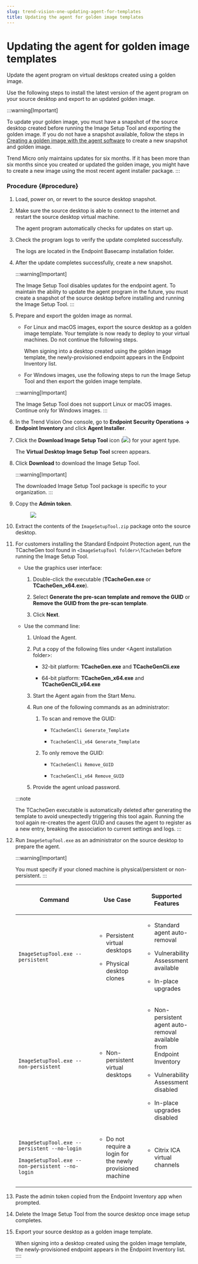 ```yaml
---
slug: trend-vision-one-updating-agent-for-templates
title: Updating the agent for golden image templates
---
```

# Updating the agent for golden image templates

Update the agent program on virtual desktops created using a golden image.

Use the following steps to install the latest version of the agent program on your source desktop and export to an updated golden image.

:::warning[Important]

To update your golden image, you must have a snapshot of the source desktop created before running the Image Setup Tool and exporting the golden image. If you do not have a snapshot available, follow the steps in [Creating a golden image with the agent software](create-golden-agent-image.mdx) to create a new snapshot and golden image.

Trend Micro only maintains updates for six months. If it has been more than six months since you created or updated the golden image, you might have to create a new image using the most recent agent installer package.
:::

### Procedure {#procedure}

1.  Load, power on, or revert to the source desktop snapshot.

2.  Make sure the source desktop is able to connect to the internet and restart the source desktop virtual machine.

    The agent program automatically checks for updates on start up.

3.  Check the program logs to verify the update completed successfully.

    The logs are located in the Endpoint Basecamp installation folder.

4.  After the update completes successfully, create a new snapshot.

    :::warning[Important]

    The Image Setup Tool disables updates for the endpoint agent. To maintain the ability to update the agent program in the future, you must create a snapshot of the source desktop before installing and running the Image Setup Tool.
    :::

5.  Prepare and export the golden image as normal.

    - For Linux and macOS images, export the source desktop as a golden image template. Your template is now ready to deploy to your virtual machines. Do not continue the following steps.

      When signing into a desktop created using the golden image template, the newly-provisioned endpoint appears in the Endpoint Inventory list.

    - For Windows images, use the following steps to run the Image Setup Tool and then export the golden image template.

    :::warning[Important]

    The Image Setup Tool does not support Linux or macOS images. Continue only for Windows images.
    :::

6.  In the Trend Vision One console, go to **Endpoint Security Operations → Endpoint Inventory** and click **Agent Installer**.

7.  Click the **Download Image Setup Tool** icon (![](/images/ImageSetupToolIcon=GUID-4fdde7d3-cec0-4d8b-8400-f108bd98db23.webp)) for your agent type.

    The **Virtual Desktop Image Setup Tool** screen appears.

8.  Click **Download** to download the Image Setup Tool.

    :::warning[Important]

    The downloaded Image Setup Tool package is specific to your organization.
    :::

9.  Copy the **Admin token**.

    <figure>
    <img src="./images/vdiImageSetupToolAdminToken=20230629144444.webp" />
    </figure>

10. Extract the contents of the `ImageSetupTool.zip` package onto the source desktop.

11. For customers installing the Standard Endpoint Protection agent, run the TCacheGen tool found in `<ImageSetupTool folder>\TCacheGen` before running the Image Setup Tool.

    - Use the graphics user interface:

      1.  Double-click the executable (**TCacheGen.exe** or **TCacheGen_x64.exe**).

      2.  Select **Generate the pre-scan template and remove the GUID** or **Remove the GUID from the pre-scan template**.

      3.  Click **Next**.

    - Use the command line:

      1.  Unload the Agent.

      2.  Put a copy of the following files under \<Agent installation folder\>:

          - 32-bit platform: **TCacheGen.exe** and **TCacheGenCli.exe**

          - 64-bit platform: **TCacheGen_x64.exe** and **TCacheGenCli_x64.exe**

      3.  Start the Agent again from the Start Menu.

      4.  Run one of the following commands as an administrator:

          1.  To scan and remove the GUID:

              - `TCacheGenCli Generate_Template`

              - `TcacheGenCli_x64 Generate_Template`

          2.  To only remove the GUID:

              - `TCacheGenCli Remove_GUID`

              - `TcacheGenCli_x64 Remove_GUID`

      5.  Provide the agent unload password.

    :::note

    The TCacheGen executable is automatically deleted after generating the template to avoid unexpectedly triggering this tool again. Running the tool again re-creates the agent GUID and causes the agent to register as a new entry, breaking the association to current settings and logs.
    :::

12. Run `ImageSetupTool.exe` as an administrator on the source desktop to prepare the agent.

    :::warning[Important]

    You must specify if your cloned machine is physical/persistent or non-persistent.
    :::

    <table>
    <colgroup>
    <col style="width: 50%" />
    <col style="width: 25%" />
    <col style="width: 25%" />
    </colgroup>
    <thead>
    <tr>
    <th><p>Command</p></th>
    <th><p>Use Case</p></th>
    <th><p>Supported Features</p></th>
    </tr>
    </thead>
    <tbody>
    <tr>
    <td><p><code>ImageSetupTool.exe --persistent </code></p></td>
    <td><ul>
    <li><p>Persistent virtual desktops</p></li>
    <li><p>Physical desktop clones</p></li>
    </ul></td>
    <td><ul>
    <li><p>Standard agent auto-removal</p></li>
    <li><p>Vulnerability Assessment available</p></li>
    <li><p>In-place upgrades</p></li>
    </ul></td>
    </tr>
    <tr>
    <td><p><code>ImageSetupTool.exe --non-persistent </code></p></td>
    <td><ul>
    <li><p>Non-persistent virtual desktops</p></li>
    </ul></td>
    <td><ul>
    <li><p>Non-persistent agent auto-removal available from Endpoint Inventory</p></li>
    <li><p>Vulnerability Assessment disabled</p></li>
    <li><p>In-place upgrades disabled</p></li>
    </ul></td>
    </tr>
    <tr>
    <td><p><code>ImageSetupTool.exe --persistent --no-login</code></p>
    <p><code>ImageSetupTool.exe --non-persistent --no-login</code></p></td>
    <td><ul>
    <li><p>Do not require a login for the newly provisioned machine</p></li>
    </ul></td>
    <td><ul>
    <li><p>Citrix ICA virtual channels</p></li>
    </ul></td>
    </tr>
    </tbody>
    </table>

13. Paste the admin token copied from the Endpoint Inventory app when prompted.

14. Delete the Image Setup Tool from the source desktop once image setup completes.

15. Export your source desktop as a golden image template.

    When signing into a desktop created using the golden image template, the newly-provisioned endpoint appears in the Endpoint Inventory list.
::::
